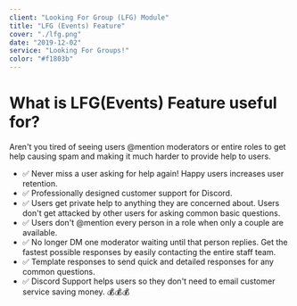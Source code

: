```yaml
---
client: "Looking For Group (LFG) Module"
title: "LFG (Events) Feature"
cover: "./lfg.png"
date: "2019-12-02"
service: "Looking For Groups!"
color: "#f1803b"
---
```


# What is LFG(Events) Feature useful for?

Aren't you tired of seeing users @mention moderators or entire roles to get help causing spam and making it much harder to provide help to users.

- ✅ Never miss a user asking for help again! Happy users increases user retention.
- ✅ Professionally designed customer support for Discord.
- ✅ Users get private help to anything they are concerned about. Users don't get attacked by other users for asking common basic questions.
- ✅ Users don't @mention every person in a role when only a couple are available.
- ✅ No longer DM one moderator waiting until that person replies. Get the fastest possible responses by easily contacting the entire staff team.
- ✅ Template responses to send quick and detailed responses for any common questions.
- ✅ Discord Support helps users so they don't need to email customer service saving money. 💰💰💰
